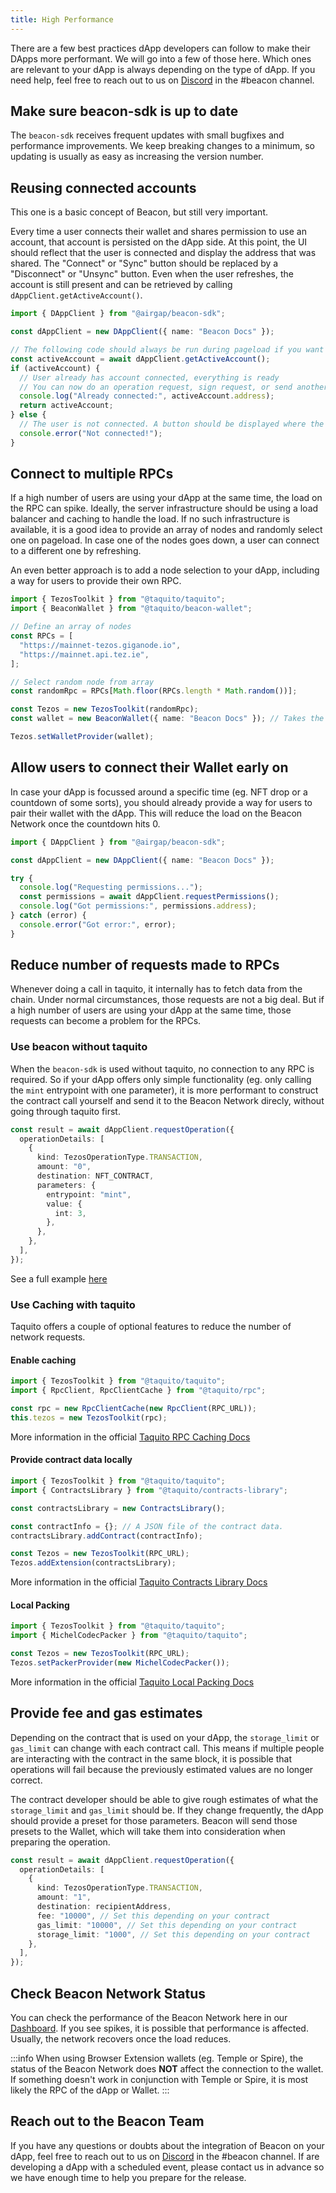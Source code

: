 ```yaml
---
title: High Performance
---
```



There are a few best practices dApp developers can follow to make their DApps more performant. We will go into a few of those here. Which ones are relevant to your dApp is always depending on the type of dApp. If you need help, feel free to reach out to us on [Discord](https://discord.gg/vuf4Gtnqh7) in the #beacon channel.

## Make sure beacon-sdk is up to date

The `beacon-sdk` receives frequent updates with small bugfixes and performance improvements. We keep breaking changes to a minimum, so updating is usually as easy as increasing the version number.

## Reusing connected accounts

This one is a basic concept of Beacon, but still very important.

Every time a user connects their wallet and shares permission to use an account, that account is persisted on the dApp side. At this point, the UI should reflect that the user is connected and display the address that was shared. The "Connect" or "Sync" button should be replaced by a "Disconnect" or "Unsync" button. Even when the user refreshes, the account is still present and can be retrieved by calling `dAppClient.getActiveAccount()`.

```ts
import { DAppClient } from "@airgap/beacon-sdk";

const dAppClient = new DAppClient({ name: "Beacon Docs" });

// The following code should always be run during pageload if you want to show if the user is connected.
const activeAccount = await dAppClient.getActiveAccount();
if (activeAccount) {
  // User already has account connected, everything is ready
  // You can now do an operation request, sign request, or send another permission request to switch wallet
  console.log("Already connected:", activeAccount.address);
  return activeAccount;
} else {
  // The user is not connected. A button should be displayed where the user can connect to his wallet.
  console.error("Not connected!");
}
```

## Connect to multiple RPCs

If a high number of users are using your dApp at the same time, the load on the RPC can spike. Ideally, the server infrastructure should be using a load balancer and caching to handle the load. If no such infrastructure is available, it is a good idea to provide an array of nodes and randomly select one on pageload. In case one of the nodes goes down, a user can connect to a different one by refreshing.

An even better approach is to add a node selection to your dApp, including a way for users to provide their own RPC.

```ts
import { TezosToolkit } from "@taquito/taquito";
import { BeaconWallet } from "@taquito/beacon-wallet";

// Define an array of nodes
const RPCs = [
  "https://mainnet-tezos.giganode.io",
  "https://mainnet.api.tez.ie",
];

// Select random node from array
const randomRpc = RPCs[Math.floor(RPCs.length * Math.random())];

const Tezos = new TezosToolkit(randomRpc);
const wallet = new BeaconWallet({ name: "Beacon Docs" }); // Takes the same arguments as the DAppClient constructor

Tezos.setWalletProvider(wallet);
```

## Allow users to connect their Wallet early on

In case your dApp is focussed around a specific time (eg. NFT drop or a countdown of some sorts), you should already provide a way for users to pair their wallet with the dApp. This will reduce the load on the Beacon Network once the countdown hits 0.

```ts
import { DAppClient } from "@airgap/beacon-sdk";

const dAppClient = new DAppClient({ name: "Beacon Docs" });

try {
  console.log("Requesting permissions...");
  const permissions = await dAppClient.requestPermissions();
  console.log("Got permissions:", permissions.address);
} catch (error) {
  console.error("Got error:", error);
}
```

## Reduce number of requests made to RPCs

Whenever doing a call in taquito, it internally has to fetch data from the chain. Under normal circumstances, those requests are not a big deal. But if a high number of users are using your dApp at the same time, those requests can become a problem for the RPCs.

### Use beacon without taquito

When the `beacon-sdk` is used without taquito, no connection to any RPC is required. So if your dApp offers only simple functionality (eg. only calling the `mint` entrypoint with one parameter), it is more performant to construct the contract call yourself and send it to the Beacon Network direcly, without going through taquito first.

```ts
const result = await dAppClient.requestOperation({
  operationDetails: [
    {
      kind: TezosOperationType.TRANSACTION,
      amount: "0",
      destination: NFT_CONTRACT,
      parameters: {
        entrypoint: "mint",
        value: {
          int: 3,
        },
      },
    },
  ],
});
```

See a full example [here](/guides/simple-contract-call)

### Use Caching with taquito

Taquito offers a couple of optional features to reduce the number of network requests.

#### Enable caching

```ts
import { TezosToolkit } from "@taquito/taquito";
import { RpcClient, RpcClientCache } from "@taquito/rpc";

const rpc = new RpcClientCache(new RpcClient(RPC_URL));
this.tezos = new TezosToolkit(rpc);
```

More information in the official [Taquito RPC Caching Docs](https://tezostaquito.io/docs/rpc-cache)

#### Provide contract data locally

```ts
import { TezosToolkit } from "@taquito/taquito";
import { ContractsLibrary } from "@taquito/contracts-library";

const contractsLibrary = new ContractsLibrary();

const contractInfo = {}; // A JSON file of the contract data.
contractsLibrary.addContract(contractInfo);

const Tezos = new TezosToolkit(RPC_URL);
Tezos.addExtension(contractsLibrary);
```

More information in the official [Taquito Contracts Library Docs](https://tezostaquito.io/docs/contracts-library)

#### Local Packing

```ts
import { TezosToolkit } from "@taquito/taquito";
import { MichelCodecPacker } from "@taquito/taquito";

const Tezos = new TezosToolkit(RPC_URL);
Tezos.setPackerProvider(new MichelCodecPacker());
```

More information in the official [Taquito Local Packing Docs](https://tezostaquito.io/docs/maps_bigmaps/#local-packing-for-big-maps)

## Provide fee and gas estimates

Depending on the contract that is used on your dApp, the `storage_limit` or `gas_limit` can change with each contract call. This means if multiple people are interacting with the contract in the same block, it is possible that operations will fail because the previously estimated values are no longer correct.

The contract developer should be able to give rough estimates of what the `storage_limit` and `gas_limit` should be. If they change frequently, the dApp should provide a preset for those parameters. Beacon will send those presets to the Wallet, which will take them into consideration when preparing the operation.

```ts
const result = await dAppClient.requestOperation({
  operationDetails: [
    {
      kind: TezosOperationType.TRANSACTION,
      amount: "1",
      destination: recipientAddress,
      fee: "10000", // Set this depending on your contract
      gas_limit: "10000", // Set this depending on your contract
      storage_limit: "1000", // Set this depending on your contract
    },
  ],
});
```

## Check Beacon Network Status

You can check the performance of the Beacon Network here in our [Dashboard](https://status.walletbeacon.io). If you see spikes, it is possible that performance is affected. Usually, the network recovers once the load reduces.

:::info
When using Browser Extension wallets (eg. Temple or Spire), the status of the Beacon Network does **NOT** affect the connection to the wallet. If something doesn't work in conjunction with Temple or Spire, it is most likely the RPC of the dApp or Wallet.
:::

## Reach out to the Beacon Team

If you have any questions or doubts about the integration of Beacon on your dApp, feel free to reach out to us on [Discord](https://discord.gg/vuf4Gtnqh7) in the #beacon channel. If are developing a dApp with a scheduled event, please contact us in advance so we have enough time to help you prepare for the release.
